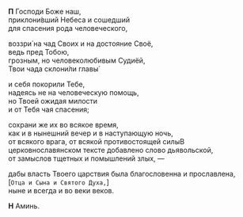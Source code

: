 
**П** Господи Боже наш,  
приклони́вший Небеса и сошедший  
для спасения рода человеческого,

воззри́ на чад Своих и на достояние Своё,  
ведь пред Тобою,  
грозным, но человеколюбивым Судиёй,  
Твои чада склони́ли главы́

и себя покорили Тебе,  
надеясь не на человеческую помощь,  
но Твоей ожидая милости  
и от Тебя чая спасения;

сохрани же их во всякое время,  
как и в нынешний вечер и в наступающую ночь,  
от всякого врага, от всякой противостоящей силы<Tooltip>В церковнославянском тексте добавлено слово дьявольской</Tooltip>,  
от замыслов тщетных и помышлений злых, —

дабы власть Твоего царствия была благословенна и прославлена,  
<R>[</R>`Отца и Сына и Святого Духа,`<R>]</R>  
ныне и всегда и во веки веков.

**Н** Аминь.
